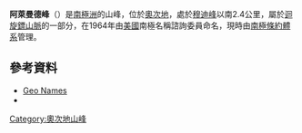{{coord|78|24||S|158|36||E|display=title}}

'''阿萊曼德峰'''（{{lang-en|Allemand Peak}}）是[[南極洲|南極洲]]的山峰，位於[[奧次地|奧次地]]，處於[[穆迪峰|穆迪峰]]以南2.4公里，屬於[[迴旋鏢山脈|迴旋鏢山脈]]的一部分，在1964年由[[美國|美國]]南極名稱諮詢委員命名，現時由[[南極條約體系|南極條約體系]]管理。

==參考資料==
*[http://geonames.usgs.gov/antarctic/index.html Geo Names] {{Wayback|url=http://geonames.usgs.gov/antarctic/index.html |date=20190312031855 }}
* {{usgs-gazetteer|id=286}}

{{DEFAULTSORT:Allemand Peak}}
[[Category:奧次地山峰|Category:奧次地山峰]]


{{OatesLand-geo-stub}}